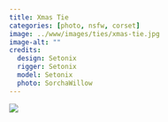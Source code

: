 ```yaml
---
title: Xmas Tie
categories: [photo, nsfw, corset]
image: ../www/images/ties/xmas-tie.jpg
image-alt: ""
credits: 
  design: Setonix
  rigger: Setonix
  model: Setonix
  photo: SorchaWillow
---
```


![](../www/images/ties/xmas-tie.jpg)

